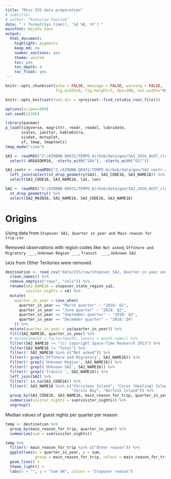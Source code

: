 ---
title: "Misc IVS data preparation"
# subtitle: 
# author: "Radoslaw Panczak"
date: "`r format(Sys.time(), '%d %B, %Y')`"
mainfont: DejaVu Sans
output: 
  html_document: 
    highlight: pygments
    keep_md: no
    number_sections: yes
    theme: united
    toc: yes
    toc_depth: 4
    toc_float: yes
---

<!-- ------------------------------------------------------------ --> 

```{r setup, include=FALSE}
knitr::opts_chunk$set(echo = FALSE, message = FALSE, warning = FALSE, 
                      fig.width=9, fig.height=7, dpi=300, out.width="900px", out.height="700px")

knitr::opts_knit$set(root.dir = rprojroot::find_rstudio_root_file())

options(scipen=999)
set.seed(12345)

library(pacman) 
p_load(tidyverse, magrittr, readr, readxl, lubridate, 
       scales, janitor, kableExtra, 
       visdat, mvtsplot,  
       sf, tmap, tmaptools)
tmap_mode("view")
```


```{r}
SA3 <- readRDS("Z:/AIRBNB-Q0931/TEMPO_Airbnb/data/geo/SA3_2016_AUST_clean.rds") %>% 
  select(-AREASQKM16, -starts_with("SA4"), -starts_with("GCC"))

SA3_centr <- readRDS("Z:/AIRBNB-Q0931/TEMPO_Airbnb/data/geo/SA3_centr.rds") %>% 
  left_join(select(st_drop_geometry(SA3), SA3_CODE16, SA3_NAME16)) %>% 
  select(SA3_CODE16, SA3_NAME16, lat, lon)

SA2 <- readRDS("Z:/AIRBNB-Q0931/TEMPO_Airbnb/data/geo/SA2_2016_AUST_clean.rds") %>% 
  st_drop_geometry() %>% 
  select(SA2_MAIN16, SA2_NAME16, SA3_CODE16, SA3_NAME16)
```

<!-- ------------------------------------------------------------ --> 

# Origins

Using data from `Stopover SA2, Quarter in year and Main reason for trip.csv`

Removed observations with region codes like: `Not asked`, `Offshore and Migratory ___`, `Unknown Region ___`, `Transit  ___`,  `Unknown SA2`

`SA3`s from Other Teritories were removed. 

```{r include=FALSE}
destination <- read_csv("data/IVS/raw/Stopover SA2, Quarter in year and Main reason for trip.zip", skip = 11) %>% 
  clean_names() %>%
  remove_empty(c("rows", "cols")) %>% 
  rename(SA2_NAME16 = stopover_state_region_sa2,
         visitor_nights = x4) %>% 
  mutate(
    quarter_in_year = case_when(
      quarter_in_year == "March quarter" ~ "2018: Q1",
      quarter_in_year == "June quarter" ~ "2018: Q2",
      quarter_in_year == "September quarter" ~ "2018: Q3",
      quarter_in_year == "December quarter" ~ "2018: Q4"
    )) %>% 
  mutate(quarter_in_year = yq(quarter_in_year)) %>% 
  fill(SA2_NAME16, quarter_in_year) %>% 
  # mutate(month = factor(month, levels = month.name)) %>% 
  filter(SA2_NAME16 != "(c) Copyright Space-Time Research 2013") %>% 
  filter(SA2_NAME16 != "Total") %>% 
  filter(! SA2_NAME16 %in% c("Not asked")) %>% 
  filter(! grepl('Offshore and Migratory', SA2_NAME16)) %>% 
  filter(! grepl('Unknown Region', SA2_NAME16)) %>% 
  filter(! grepl('Unknown SA2', SA2_NAME16)) %>% 
  filter(! grepl('Transit ', SA2_NAME16)) %>% 
  left_join(SA2) %>% 
  filter(! is.na(SA3_CODE16)) %>% 
  filter(! SA3_NAME16 %in% c("Christmas Island", "Cocos (Keeling) Islands", 
                             "Jervis Bay", "Norfolk Island")) %>% 
  group_by(SA3_CODE16, SA3_NAME16, main_reason_for_trip, quarter_in_year) %>% 
  summarise(visitor_nights = sum(visitor_nights)) %>% 
  ungroup()
```

Median values of guest nights per quarter per reason:

```{r}
temp <- destination %>% 
  group_by(main_reason_for_trip, quarter_in_year) %>% 
  summarize(sum = sum(visitor_nights))

temp %>% 
  filter(! main_reason_for_trip %in% c("Other reason")) %>%
  ggplot(aes(x = quarter_in_year, y = sum, 
             group = main_reason_for_trip, colour = main_reason_for_trip)) + 
  geom_line() +
  theme_light() +
  labs(x = "", y = "Sum GN", colour = "Stopover reason")
```
